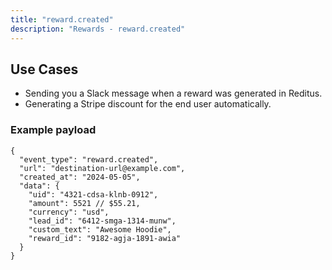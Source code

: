 ```yaml
---
title: "reward.created"
description: "Rewards - reward.created"
---
```


## Use Cases
- Sending you a Slack message when a reward was generated in Reditus.
- Generating a Stripe discount for the end user automatically.

### Example payload

```
{
  "event_type": "reward.created",
  "url": "destination-url@example.com",
  "created_at": "2024-05-05",
  "data": {
    "uid": "4321-cdsa-klnb-0912",
    "amount": 5521 // $55.21,
    "currency": "usd",
    "lead_id": "6412-smga-1314-munw",
    "custom_text": "Awesome Hoodie",
    "reward_id": "9182-agja-1891-awia"
  }
}
```
